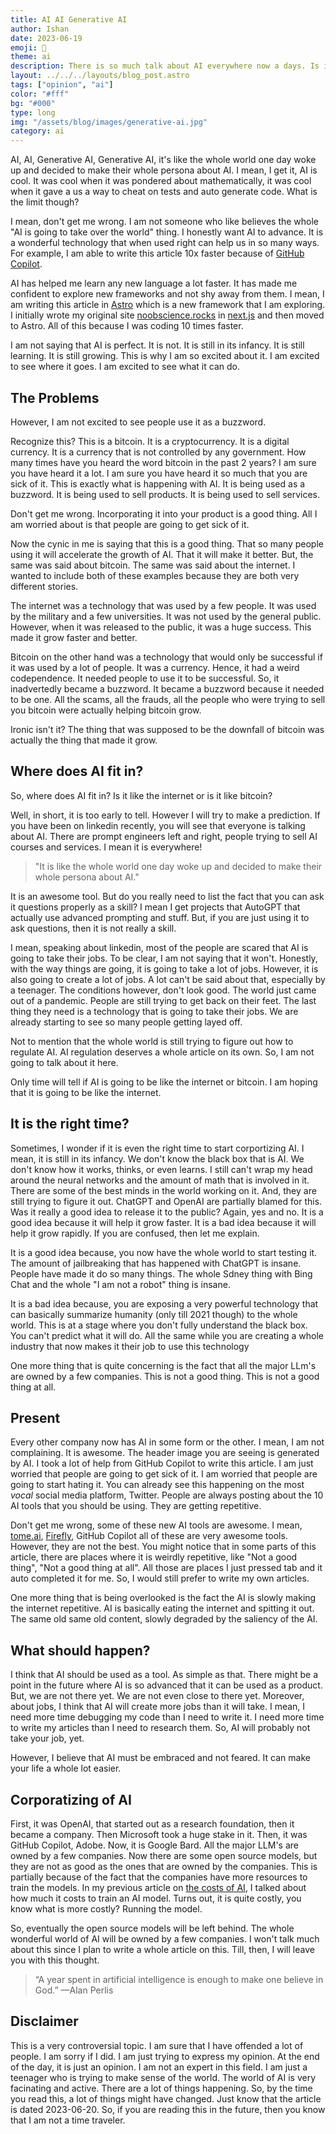 ```yaml
---
title: AI AI Generative AI
author: Ishan
date: 2023-06-19
emoji: 🤖
theme: ai
description: There is so much talk about AI everywhere now a days. Is it really a good thing?
layout: ../../../layouts/blog_post.astro
tags: ["opinion", "ai"]
color: "#fff"
bg: "#000"
type: long
img: "/assets/blog/images/generative-ai.jpg"
category: ai
---
```


<Spotify url="AI-AI-Generative-AI-e27d0n0" />

AI, AI, Generative AI, Generative AI, it's like the whole world one day woke up and decided to make their whole persona about AI.
I mean, I get it, AI is cool. It was cool when it was pondered about mathematically, it was cool when it gave a us a way to cheat on tests and 
auto generate code. What is the limit though?

I mean, don't get me wrong. I am not someone who like believes the whole "AI is going to take over the world" thing.
I honestly want AI to advance. It is a wonderful technology that when used right can help us in so many ways.
For example, I am able to write this article 10x faster because of [GitHub Copilot]().

AI has helped me learn any new language a lot faster. It has made me confident to explore new frameworks and not shy away from them.
I mean, I am writing this article in [Astro](https://astro.build) which is a new framework that I am exploring.
I initially wrote my original site [noobscience.rocks]() in [next.js](https://nextjs.org) and then moved to Astro. All of this because I was coding 10 times faster.

I am not saying that AI is perfect. It is not. It is still in its infancy. It is still learning. It is still growing.
This is why I am so excited about it. I am excited to see where it goes. I am excited to see what it can do.

## The Problems

However, I am not excited to see people use it as a buzzword.

Recognize this? This is a bitcoin. It is a cryptocurrency. It is a digital currency. It is a currency that is not controlled by any government.
How many times have you heard the word bitcoin in the past 2 years? I am sure you have heard it a lot. I am sure you have heard it so much that you are sick of it.
This is exactly what is happening with AI. It is being used as a buzzword. It is being used to sell products. It is being used to sell services.

Don't get me wrong. Incorporating it into your product is a good thing. All I am worried about is that people are going to get sick of it.

Now the cynic in me is saying that this is a good thing. That so many people using it will accelerate the growth of AI. That it will make it better.
But, the same was said about bitcoin. The same was said about the internet.
I wanted to include both of these examples because they are both very different stories.

The internet was a technology that was used by a few people. It was used by the military and a few universities. It was not used by the general public.
However, when it was released to the public, it was a huge success. This made it grow faster and better.

Bitcoin on the other hand was a technology that would only be successful if it was used by a lot of people. It was a currency.
Hence, it had a weird codependence. It needed people to use it to be successful.
So, it inadvertedly became a buzzword. It became a buzzword because it needed to be one.
All the scams, all the frauds, all the people who were trying to sell you bitcoin were actually helping bitcoin grow.

Ironic isn't it? The thing that was supposed to be the downfall of bitcoin was actually the thing that made it grow.

## Where does AI fit in?

So, where does AI fit in? Is it like the internet or is it like bitcoin?

Well, in short, it is too early to tell. However I will try to make a prediction. If you have been on linkedin recently, you will see that everyone is talking about AI.
There are prompt engineers left and right, people trying to sell AI courses and services. I mean it is everywhere!

> "It is like the whole world one day woke up and decided to make their whole persona about AI."

It is an awesome tool. But do you really need to list the fact that you can ask it questions properly as a skill? I mean I get projects that AutoGPT that actually 
use advanced prompting and stuff. But, if you are just using it to ask questions, then it is not really a skill.

I mean, speaking about linkedin, most of the people are scared that AI is going to take their jobs. To be clear, I am not saying that it won't.
Honestly, with the way things are going, it is going to take a lot of jobs. However, it is also going to create a lot of jobs.
A lot can't be said about that, especially by a teenager. 
The conditions however, don't look good. 
The world just came out of a pandemic. People are still trying to get back on their feet.
The last thing they need is a technology that is going to take their jobs.
We are already starting to see so many people getting layed off. 

Not to mention that the whole world is still trying to figure out how to regulate AI.
AI regulation deserves a whole article on its own. So, I am not going to talk about it here.

Only time will tell if AI is going to be like the internet or bitcoin. I am hoping that it is going to be like the internet.

## It is the right time?

Sometimes, I wonder if it is even the right time to start corportizing AI. I mean, it is still in its infancy.
We don't know the black box that is AI. We don't know how it works, thinks, or even learns.
I still can't wrap my head around the neural networks and the amount of math that is involved in it.
There are some of the best minds in the world working on it. And, they are still trying to figure it out.
ChatGPT and OpenAI are partially blamed for this. Was it really a good idea to release it to the public?
Again, yes and no. It is a good idea because it will help it grow faster. It is a bad idea because it will help it grow rapidly.
If you are confused, then let me explain.

It is a good idea because, you now have the whole world to start testing it.
The amount of jailbreaking that has happened with ChatGPT is insane. People have made it do so many things.
The whole Sdney thing with Bing Chat and the whole "I am not a robot" thing is insane.

It is a bad idea because, you are exposing a very powerful technology that can basically summarize humanity (only till 2021 though)
to the whole world. This is at a stage where you don't fully understand the black box. You can't predict what it will do.
All the same while you are creating a whole industry that now makes it their job to use this technology

One more thing that is quite concerning is the fact that all the major LLm's are owned by a few companies.
This is not a good thing. This is not a good thing at all.

## Present

Every other company now has AI in some form or the other. I mean, I am not complaining. It is awesome.
The header image you are seeing is generated by AI. I took a lot of help from GitHub Copilot to write this article.
I am just worried that people are going to get sick of it. I am worried that people are going to start hating it.
You can already see this happening on the most *vocal* social media platform, Twitter.
People are always posting about the 10 AI tools that you should be using. They are getting repetitive.

Don't get me wrong, some of these new AI tools are awesome. I mean, [tome.ai](https://tome.ai), [Firefly](), GitHub Copilot all of these are very awesome tools.
However, they are not the best. You might notice that in some parts of this article, there are places where it is weirdly repetitive, like "Not a good thing", "Not a good thing at all".
All those are places I just pressed tab and it auto completed it for me. So, I would still prefer to write my own articles.

One more thing that is being overlooked is the fact the AI is slowly making the internet repetitive.
AI is basically eating the internet and spitting it out. The same old same old content, slowly degraded by the saliency of the AI.

## What should happen?

I think that AI should be used as a tool. As simple as that. There might be a point in the future where AI is so advanced that it can be used as a product.
But, we are not there yet. We are not even close to there yet. Moreover, about jobs, I think that AI will create more jobs than it will take.
I mean, I need more time debugging my code than I need to write it. I need more time to write my articles than I need to research them.
So, AI will probably not take your job, yet. 

However, I believe that AI must be embraced and not feared. It can make your life a whole lot easier.

## Corporatizing of AI

First, it was OpenAI, that started out as a research foundation, then it became a company. Then Microsoft took a huge stake in it.
Then, it was GitHub Copilot, Adobe. Now, it is Google Bard. All the major LLM's are owned by a few companies.
Now there are some open source models, but they are not as good as the ones that are owned by the companies.
This is partially because of the fact that the companies have more resources to train the models.
In my previous article on [the costs of AI](/blog/costs-of-ai), I talked about how much it costs to train an AI model.
Turns out, it is quite costly, you know what is more costly? Running the model.

So, eventually the open source models will be left behind. The whole wonderful world of AI will be owned by a few companies.
I won't talk much about this since I plan to write a whole article on this.
Till, then, I will leave you with this thought.

> “A year spent in artificial intelligence is enough to make one believe in God.” —Alan Perlis

## Disclaimer

This is a very controversial topic. I am sure that I have offended a lot of people. I am sorry if I did. I am just trying to express my opinion.
At the end of the day, it is just an opinion. I am not an expert in this field. I am just a teenager who is trying to make sense of the world.
The world of AI is very facinating and active. There are a lot of things happening. So, by the time you read this, a lot of things might have changed.
Just know that the article is dated 2023-06-20. So, if you are reading this in the future, then you know that I am not a time traveler.